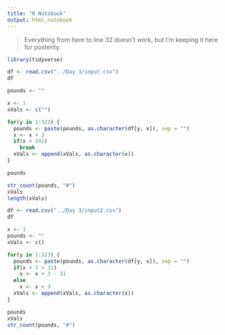 ```yaml
---
title: "R Notebook"
output: html_notebook
---
```

> Everything from here to line 32 doesn't work, but I'm keeping it here for posterity.

```r
library(tidyverse)

df <- read.csv("../Day 3/input.csv")
df
```

```r
pounds <- ""

x <- 1
xVals <- c("")

for(y in 1:323) {
  pounds <- paste(pounds, as.character(df[y, x]), sep = "")
  x <- x + 3
  if(x > 341)
    break
  xVals <- append(xVals, as.character(x))
}

pounds

str_count(pounds, "#")
xVals
length(xVals)
```

```r
df <- read.csv("../Day 3/input2.csv")
df
```

```r
x <- 1
pounds <- ""
xVals <- c()

for(y in 1:323) {
  pounds <- paste(pounds, as.character(df[y, x]), sep = "")
  if(x + 3 > 31)
    x <- x + 3 - 31
  else
    x <- x + 3
  xVals <- append(xVals, as.character(x))
}

pounds
xVals
str_count(pounds, "#")
```

